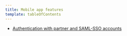 ```yaml
---
title: Mobile app features
template: tableOfContents
---
```


* [Authentication with partner and SAML-SSO accounts](/docs/mobile-monitoring/new-relic-mobile-apps/mobile-app-features/authentication-partner-saml-sso-accounts)
